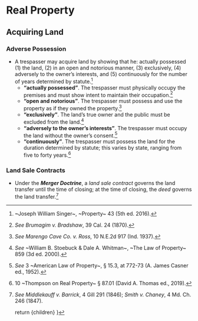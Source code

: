 
# Real Property

## Acquiring Land
### Adverse Possession
- A trespasser may acquire land by showing that he: actually possessed (1) the land, (2) in an open and notorious manner, (3) exclusively, (4) adversely to the owner’s interests, and (5) continuously for the number of years determined by statute.[^singer_43]
	- __“actually possessed”__. The trespasser must physically occupy the premises and must show intent to maintain their occupation.[^brumagim]
	- __“open and notorious”__. The trespasser must possess and use the property as if they owned the property.[^marengo]
	- __“exclusively”__. The land’s true owner and the public must be excluded from the land.[^stoebuck]
	- __“adversely to the owner’s interests”__. The trespasser must occupy the land without the owner’s consent.[^hostile]
	- __“continuously”__. The trespasser must possess the land for the duration determined by statute; this varies by state, ranging from five to forty years.[^thompson_87-01]


[^singer_43]: ~Joseph William Singer~, ~Property~ 43 (5th ed. 2016).
[^thompson_87-01]: 10 ~Thompson on Real Property~ § 87.01 (David A. Thomas ed., 2019).
[^brumagim]: _See_ _Brumagim v. Bradshaw_, 39 Cal. 24 (1870).
[^marengo]: _See_ _Marengo Cave Co. v. Ross_, 10 N.E.2d 917 (Ind. 1937).
[^stoebuck]: _See_ ~William B. Stoebuck & Dale A. Whitman~, ~The Law of Property~ 859 (3d ed. 2000).
[^hostile]: _See_ 3 ~American Law of Property~, § 15.3, at 772-73 (A. James Casner ed., 1952).

### Land Sale Contracts
- Under the **_Merger Doctrine_**, a _land sale contract_ governs the land transfer until the time of closing; at the time of closing, the _deed_ governs the land transfer.[^middlekauff]

[^middlekauff]: _See_ _Middlekauff v. Barrick_, 4 Gill 291 (1846); _Smith v. Chaney_, 4 Md. Ch. 246 (1847).


	return <MdxLayout>{children}</MdxLayout>
}